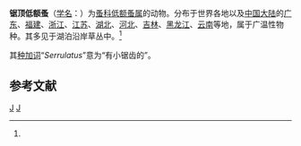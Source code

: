 {{Speciesbox
| genus = Simocephalus
| species = serrulatus
| authority = (Koch, 1841)<ref name='id12310'>{{cite web| url =http://www.bioinfo.cn/db05/BjdwSpecies.php?action=view&id=12310| title =锯顶低额蚤| work =《中国动物物种编目数据库》| publisher =中国科学院微生物研究所| author =中国科学院动物研究所| accessdate =2009-04-28| deadurl =yes| archiveurl =https://web.archive.org/web/20160305022155/http://www.bioinfo.cn/db05/BjdwSpecies.php?action=view&id=12310| archivedate =2016-03-05}}</ref>
}}

'''锯顶低额蚤'''（[[学名|学名]]：{{lang|la|''Simocephalus serrulatus''}}）为[[蚤科|蚤科]][[低额蚤属|低额蚤属]]的动物。分布于世界各地以及[[中国大陆|中国大陆]]的[[广东|广东]]、[[福建|福建]]、[[浙江|浙江]]、[[江苏|江苏]]、[[湖北|湖北]]、[[河北|河北]]、[[吉林|吉林]]、[[黑龙江|黑龙江]]、[[云南|云南]]等地，属于广温性物种。其多见于湖泊沿岸草丛中。<ref name='id12310'/>

其[[种加词|种加词]]“''Serrulatus''”意为“有小锯齿的”。

== 参考文献 ==
{{reflist}}

{{Taxonbar|from=Q6548961}}

[[Category:低额蚤属|J]]
[[Category:1841年描述的动物|J]]

{{节肢动物小作品}}